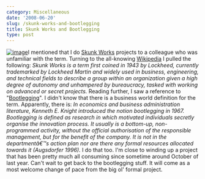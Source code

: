 ```yaml
---
category: Miscellaneous
date: '2008-06-20'
slug: /skunk-works-and-bootlegging
title: Skunk Works and Bootlegging
type: post
---
```



[![image](http://www.alanwsmith.com/blog/wp-content/uploads/2008/06/skunk_works_logo.png "Skunk Works")](http://en.wikipedia.org/wiki/Skunk_works)I
mentioned that I do
[Skunk Works](http://en.wikipedia.org/wiki/Skunk_works) projects to
a colleague who was unfamiliar with the term. Turning to the
all-knowing [Wikipedia](http://www.wikipedia.org/) I pulled the
following:
*Skunk Works is a term first coined in 1943 by Lockheed, currently trademarked by Lockheed Martin and widely used in business, engineering, and technical fields to describe a group within an organization given a high degree of autonomy and unhampered by bureaucracy, tasked with working on advanced or secret projects.*
Reading further, I saw a reference to
"[Bootlegging](http://en.wikipedia.org/wiki/Bootlegging_(business))".
I didn't know that there is a business world definition for the
term. Apparently, there is:
*In economics and business administration literature, Kenneth E. Knight introduced the notion bootlegging in 1967. Bootlegging is defined as research in which motivated individuals secretly organise the innovation process. It usually is a bottom-up, non-programmed activity, without the official authorisation of the responsible management, but for the benefit of the company. It is not in the departmentâ€™s action plan nor are there any formal resources allocated towards it (Augsdorfer 1996).*
I do that too. I'm close to winding up a project that has been
pretty much all consuming since sometime around October of last
year. Can't wait to get back to the bootlegging stuff. It will come
as a most welcome change of pace from the big ol' formal project.